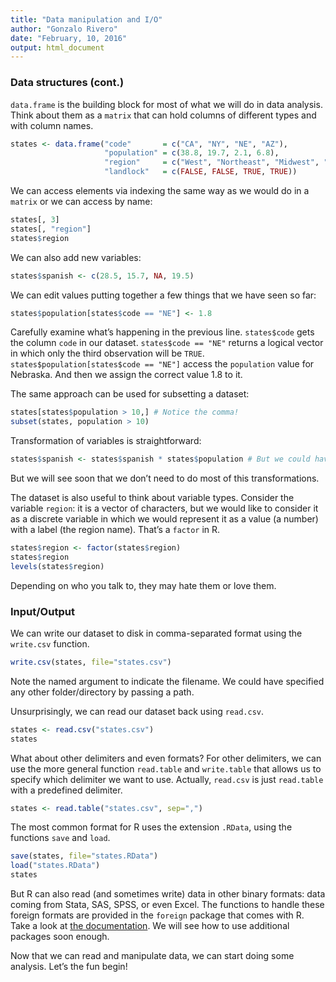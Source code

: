 ```yaml
--- 
title: "Data manipulation and I/O"
author: "Gonzalo Rivero"
date: "February, 10, 2016"
output:	html_document
---
```


### Data structures (cont.)

`data.frame` is the building block for most of what we will do in data analysis. Think about them as a `matrix` that can hold columns of different types and with column names.

```r
states <- data.frame("code"       = c("CA", "NY", "NE", "AZ"), 
                     "population" = c(38.8, 19.7, 2.1, 6.8), 
                     "region"     = c("West", "Northeast", "Midwest", "West"), 
                     "landlock"   = c(FALSE, FALSE, TRUE, TRUE))
```

We can access elements via indexing the same way as we would do in a `matrix` or we can access by name:
```r
states[, 3] 
states[, "region"]
states$region
```

We can also add new variables:

```r
states$spanish <- c(28.5, 15.7, NA, 19.5)
```

We can edit values putting together a few things that we have seen so far:

```r
states$population[states$code == "NE"] <- 1.8
```

Carefully examine what's happening in the previous line. `states$code` gets the column `code` in our dataset. `states$code == "NE"` returns a logical vector in which only the third observation will be `TRUE`. `states$population[states$code == "NE"]` access the `population` value for Nebraska. And then we assign the correct value 1.8 to it.

The same approach can be used for subsetting a dataset:
```r
states[states$population > 10,] # Notice the comma!
subset(states, population > 10)
```

Transformation of variables is straightforward:
```r
states$spanish <- states$spanish * states$population # But we could have used a new variable
```

But we will see soon that we don't need to do most of this transformations.

The dataset is also useful to think about variable types. Consider the variable
`region`: it is a vector of characters, but we would like to consider it as a
discrete variable in which we would represent it as a value (a number) with a
label (the region name). That's a `factor` in R.

```r
states$region <- factor(states$region)
states$region
levels(states$region)
```

Depending on who you talk to, they may hate them or love them. 

### Input/Output

We can write our dataset to disk in comma-separated format using the `write.csv` function. 

```r
write.csv(states, file="states.csv")
```

Note the named argument to indicate the filename. We could have specified any
other folder/directory by passing a path.

Unsurprisingly, we can read our dataset back using `read.csv`.
```r
states <- read.csv("states.csv")
states
```

What about other delimiters and even formats? For other delimiters, we can use
the more general function `read.table` and `write.table` that allows us to
specify which delimiter we want to use. Actually, `read.csv` is just
`read.table` with a predefined delimiter.

```r
states <- read.table("states.csv", sep=",")
```

The most common format for R uses the extension `.RData`, using the functions
`save` and `load`.

```r
save(states, file="states.RData")
load("states.RData")
states
```

But R can also read (and sometimes write) data in other binary formats: data
coming from Stata, SAS, SPSS, or even Excel. The functions to handle these
foreign formats are provided in the `foreign` package that comes with R. Take a
look at
[the documentation](https://cran.r-project.org/web/packages/foreign/index.html).
We will see how to use additional packages soon enough. 

Now that we can read and manipulate data, we can start doing some analysis. Let's the fun begin!
